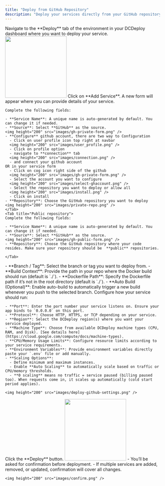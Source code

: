 ```yaml
---
title: "Deploy from GitHub Repository"
description: "Deploy your services directly from your GitHub repository with optional auto-build support."
---
```


<Steps>
  <Step title="Navigate to Deploy tab">
    Navigate to the **Deploy** tab of the environment in your DCDeploy dashboard where you want to deploy your service.
    <img height="200" src="images/deploy.png" />
  </Step>
  <Step title="Add a new service">
    Click on **Add Service**. A new form will appear where you can provide details of your service.
  </Step>
<Step title="Fill in the details">
  <Tabs>
    <Tab title="Private repository">
  
    Complete the following fields:
    
    - **Service Name**: A unique name is auto-generated by default. You can change it if needed.  
    - **Source**: Select **GitHub** as the source.  
    <img height="200" src="images/gh-private-form.png" /> 
    - **Configure** github account, there are two way to Configuration 
      - Click on user profile icon top right at navbar
      <img height="200" src="images/user_profile.png" /> 
      - Click on profile option 
      - navigate to **connection** tab 
      <img height="200" src="images/connection.png" /> 
      - and connect your github account  
    OR in your service form
      - Click on cog icon right side of the github 
      <img height="200" src="images/gh-private-form.png" /> 
      - Select the account you want to configure 
      <img height="200" src="images/select-ghaccount.png" /> 
      - Select the repository you want to deploy or allow all
      <img height="200" src="images/install.png" /> 
      - Click on install   
    - **Repository**: Choose the GitHub repository you want to deploy
    <img height="200" src="images/private-repo.png" /> 
    </Tab>
    <Tab title="Public repository">
    Complete the following fields:
    
    - **Service Name**: A unique name is auto-generated by default. You can change it if needed.  
    - **Source**: Select **GitHub** as the source.  
    <img height="200" src="images/gh-public-form.png" /> 
    - **Repository**: Choose the GitHub repository where your code resides. Make sure your repository should be  **public** repositories.
  
    </Tab>
  </Tabs>
  </Step>
    <Step>
     - **Branch / Tag**: Select the branch or tag you want to deploy from.  
    - **Build Context**: Provide the path in your repo where the Docker build should run (default is `./`).  
    - **Dockerfile Path**: Specify the Dockerfile path if it’s not in the root directory (default is `./`).  
    - **Auto Build (Optional)**: Enable auto-build to automatically trigger a new build whenever you push to the selected branch.
</Step>
  <Step title="Configure runtime settings">
    Configure how your service should run:
    
    - **Port**: Enter the port number your service listens on. Ensure your app binds to `0.0.0.0` on this port.  
    - **Protocol**: Choose HTTP, HTTPS, or TCP depending on your service.  
    - **Region**: Select the DCDeploy region(s) where you want your service deployed.  
    - **Machine Type**: Choose from available DCDeploy machine types (CPU, RAM, and Disk). [See details here](https://cloud.google.com/compute/docs/machine-types).  
    - **CPU/Memory Usage Limits**: Configure resource limits according to your service requirements.  
    - **Environment Variables**: Provide environment variables directly paste your `.env` file or add manually.  
    - **Scaling Options**:  
      - Define minimum and maximum instances.  
      - Enable **Auto Scaling** to automatically scale based on traffic or CPU/memory thresholds.  
      - **0 scaling** means no traffic = service paused (billing paused too). When requests come in, it scales up automatically (cold start period applies).

    <img height="200" src="images/deploy-github-settings.png" />

  </Step>

  <Step title="Deploy">
    Click the **Deploy** button.  
    <img height="200" src="images/summary.png" />
    - You’ll be asked for confirmation before deployment.  
    - If multiple services are added, removed, or updated, confirmation will cover all changes.

    <img height="200" src="images/confirm.png" />

  </Step>
</Steps>
